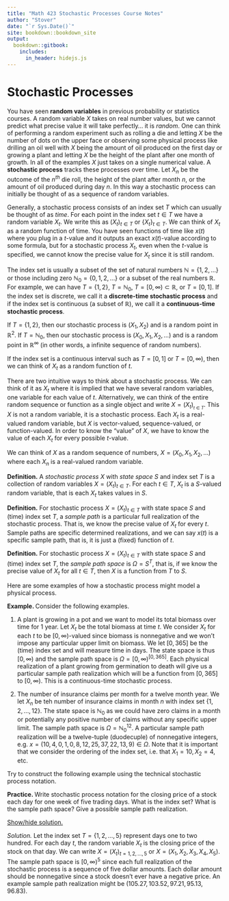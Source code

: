 ```yaml
---
title: "Math 423 Stochastic Processes Course Notes"
author: "Stover"
date: "`r Sys.Date()`"
site: bookdown::bookdown_site
output:
  bookdown::gitbook:
    includes:
      in_header: hidejs.js
---
```


# Stochastic Processes 

You have seen **random variables** in previous probability or statistics courses. A random variable $X$ takes on real number values, but we cannot predict what precise value it will take perfectly... it is *random*. One can think of performing a random experiment such as rolling a die and letting $X$ be the number of dots on the upper face or observing some physical process like drilling an oil well with $X$ being the amount of oil produced on the first day or growing a plant and letting $X$ be the height of the plant after one month of growth. In all of the examples $X$ just takes on a single numerical value. A **stochastic process** tracks these processes over time. Let $X_n$ be the outcome of the $n^{th}$ die roll, the height of the plant after month $n$, or the amount of oil produced during day $n$. In this way a stochastic process can initially be thought of as a sequence of random variables.

<!--A **stochastic process** is like a generalization of a random variable, but it doesn't have to be a single numerical value and instead can be vector-valued or function-valued. -->

Generally, a stochastic process consists of an index set $T$ which can usually be thought of as *time*. For each point in the index set $t\in T$ we have a random variable $X_t$. We write this as $(X_t)_{t\in T}$ or $\{X_t\}_{t\in T}$. We can think of $X_t$ as a random function of time. You have seen functions of time like $x(t)$ where you plug in a $t$-value and it outputs an exact $x(t)$-value according to some formula, but for a stochastic process $X_t$, even when the $t$-value is specified, we cannot know the precise value for $X_t$ since it is still random. 

The index set is usually a subset of the set of natural numbers $\mathbb N=\{1,2,\ldots\}$ or those including zero $\mathbb N_0=\{0,1,2,\ldots\}$ or a subset of the real numbers $\mathbb R$. For example, we can have $T=\{1,2\}$, $T=\mathbb N_0$, $T=[0,\infty)\subset\mathbb R$, or $T=[0,1]$. If the index set is discrete, we call it a **discrete-time stochastic process** and if the index set is continuous (a subset of $\mathbb R$), we call it a **continuous-time stochastic process**. 

If $T=\{1,2\}$, then our stochastic process is $(X_1,X_2)$ and is a random point in $\mathbb R^2$. If $T=\mathbb N_0$, then our stochastic process is $(X_0, X_1,X_2,\ldots)$ and is a random point in $\mathbb R^\infty$ (in other words, a infinite sequence of random numbers). 

If the index set is a continuous interval such as $T=[0,1]$ or $T=[0,\infty)$, then we can think of $X_t$ as a random function of $t$. 

There are two intuitive ways to think about a stochastic process. We can think of it as $X_t$ where it is implied that we have several random variables, one variable for each value of $t$. Alternatively, we can think of the entire random sequence or function as a single object and write $X=(X_t)__{t\in T}$. This $X$ is not a random variable, it is a stochastic process. Each $X_t$ is a real-valued random variable, but $X$ is vector-valued, sequence-valued, or function-valued. In order to know the "value" of $X$, we have to know the value of each $X_t$ for every possible $t$-value.  

We can think of $X$ as a random sequence of numbers, $X=(X_0,X_1,X_2,\ldots)$ where each $X_n$ is a real-valued random variable.

<div class="defbox">
**Definition.** A *stochastic process* $X$ with *state space* $S$ and index set $T$ is a collection of random variables $X=(X_t)_{t\in T}$. For each $t\in T$, $X_t$ is a $S$-valued random variable, that is each $X_t$ takes values in $S$. 
</div>

<div class="defbox">
**Definition.** For stochastic process $X=(X_t)_{t\in T}$ with state space $S$ and (time) index set $T$, a *sample path* is a particular full realization of the stochastic process. That is, we know the precise value of $X_t$ for every $t$. Sample paths are specific determined realizations, and we can say $x(t)$ is a specific sample path, that is, it is just a (fixed) function of $t$.
</div>

<div class="defbox">
**Definition.** For stochastic process $X=(X_t)_{t\in T}$ with state space $S$ and (time) index set $T$, the *sample path space* is $\Omega=S^T$, that is, if we know the precise value of $X_t$ for all $t\in T$, then $X$ is a function from $T$ to $S$.
</div>

Here are some examples of how a stochastic process might model a physical process.

<div class="exbox">
**Example. ** 
Consider the following examples. 

(1) A plant is growing in a pot and we want to model its total biomass over time for 1 year. Let $X_t$ be the total biomass at time $t$. We consider $X_t$ for each $t$ to be $[0,\infty)$-valued since biomass is nonnegative and we won't impose any particular upper limit on biomass. We let $[0,365]$ be the (time) index set and will measure time in days. The state space is thus $[0,\infty)$ and the sample path space is $\Omega=[0,\infty)^{[0,365]}$. Each physical realization of a plant growing from germination to death will give us a particular sample path realization which will be a function from $[0,365]$ to $[0,\infty)$. This is a continuous-time stochastic process. 

(2) The number of insurance claims per month for a twelve month year. We let $X_n$ be teh number of insurance claims in month $n$ with index set $\{1,2,\ldots,12\}$. The state space is $\mathbb N_0$ as we could have zero claims in a month or potentially any positive number of claims without any specific upper limit. The sample path space is $\Omega=\mathbb N_0^{12}$. A particular sample path realization will be a twelve-tuple (duodecuple) of nonnegative integers, e.g. $x=(10,4,0,1,0,8,12,25,37,22,13,9)\in\Omega$. Note that it is important that we consider the ordering of the index set, i.e. that $X_1=10, X_2=4$, etc.
<!--[$\square$]{style="float:right"}-->
</div>

Try to construct the following example using the technical stochastic process notation.

<div class="exbox">
**Practice. ** 
Write stochastic process notation for the closing price of a stock each day for one week of five trading days. What is the index set? What is the sample path space? Give a possible sample path realization.

<a href="javascript:unhide('ex1');">Show/hide solution.</a>

<div id="ex1" class="hiddendiv">
<!-- <div class="proofbox"> -->
*Solution.* 
Let the index set $T=\{1,2,\ldots,5\}$ represent days one to two hundred. For each day $t$, the random variable $X_t$ is the closing price of the stock on that day. We can write $X=(X_t)_{t=1,2,\ldots,5}$ or $X=(X_1,X_2,X_3,X_4,X_{5})$. The sample path space is $[0,\infty)^{5}$ since each full realization of the stochastic process is a sequence of five dollar amounts. Each dollar amount should be nonnegative since a stock doesn't ever have a negative price. An example sample path realization might be $(105.27,103.52,97.21,95.13,96.83)$.
<!--[$\square$]{style="float:right"}-->
</div>
</div>

